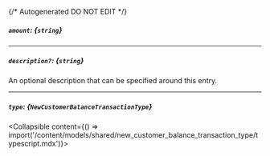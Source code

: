 {/* Autogenerated DO NOT EDIT  */}

##### `amount`: *{`string`}*

---
##### `description?`: *{`string`}*
An optional description that can be specified around this entry.

---
##### `type`: *{`NewCustomerBalanceTransactionType`}*
<Collapsible content={() => import('/content/models/shared/new_customer_balance_transaction_type/typescript.mdx')}>
</Collapsible>

